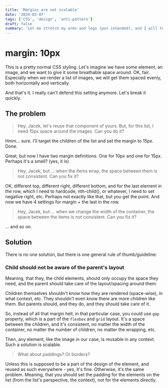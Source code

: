 ```yaml
---
title: 'Margins are not scalable'
date: '2024-03-07'
tags: ['CSS', 'design', 'anti-pattern']
draft: false
summary: 'Let me stretch my arms and legs (pun intended), and I will tell you why margins, paddings, and some other stuff, are not scalable.'
---
```


# margin: 10px

This is a pretty normal CSS styling. Let's imagine we have some element, an image, and we want to give it some breathable
space around. OK, fair. Especially when we render a list of images, we will get them spaced evenly, both horizontally and
vertically.

And that's it. I really can't defend this setting anymore. Let's break it quickly.

## The problem

> Hey, Jacek, let's reuse that component of yours. But, for this list, I need 15px space around the images. Can you do it?

Hmm... sure. I'll target the children of the list and set the margin to 15px. Done.

Great, but now I have two margin definitions. One for 10px and one for 15px. Perhaps it's a smell? (yes, it is)

> Hey, Jacek, but ... when the items wrap, the space between them is not consistent. Can you fix it?

OK, different top, different right, different bottom, and for the last element in the row, which I need to
hardcode, nth-child(), or whatever, I need to set negative right, etc. Perhaps not exactly like that, but you get the point.
And now we have 4 settings for margin + the last in the row.

> Hey, Jacek, but ... when we change the width of the container, the space between the items is not consistent. Can you fix it?

... and so on.

## Solution

There is no one solution, but there is one general rule of thumb/guideline:

### Child should not be aware of the parent's layout

Meaning, that they, the child elements, should only occupy the space they need, and the parent should take care of the
layout/spacing around them.

Children themselves shouldn't know how they are rendered (space-wise), in what context, etc. They shouldn't even know there
are more children like them. But parents should, and they do, and they should take care of it.

So, instead of all that margin hell, in that particular case, you could use `gap` property, which is a part of the
`flexbox` and `grid` layout. It's a space between the children, and it's consistent, no matter the width of the container,
no matter the number of children, no matter the wrapping, etc.

Then, any element, like the image in our case, is reusable in any context. Such a solution is scalable.

> What about paddings? Or borders?

Unless this is supposed to be a part of the design of the element, and reused as such everywhere - yes, it's fine.
Otherwise, it's the same problem. Meaning, that you should set the padding for the elements on the list (from the list's
perspective, the context), not for the elements directly.
